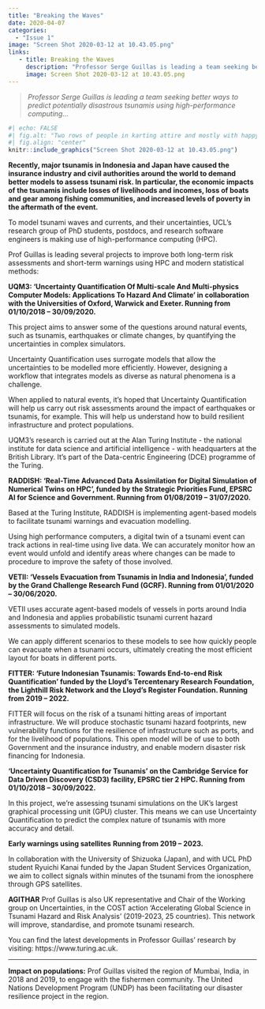 ```yaml
---
title: "Breaking the Waves"
date: 2020-04-07
categories:
  - "Issue 1"
image: "Screen Shot 2020-03-12 at 10.43.05.png" 
links: 
   - title: Breaking the Waves
     description: "Professor Serge Guillas is leading a team seeking better ways to predict potentially disastrous tsunamis using high-performance computing... " 
     image: Screen Shot 2020-03-12 at 10.43.05.png
---
```


> *Professor Serge Guillas is leading a team seeking better ways to predict potentially disastrous tsunamis using high-performance computing... *

```r
#| echo: FALSE
#| fig.alt: "Two rows of people in karting attire and mostly with happy faces."
#| fig.align: "center"
knitr::include_graphics("Screen Shot 2020-03-12 at 10.43.05.png")
```

**Recently, major tsunamis in Indonesia and Japan have caused the insurance industry and civil authorities around the world to demand better models to assess tsunami risk. In particular, the economic impacts of the tsunamis include losses of livelihoods and incomes, loss of boats and gear among fishing communities, and increased levels of poverty in the aftermath of the event.** 

To model tsunami waves and currents, and their uncertainties, UCL’s research group of PhD students, postdocs, and research software engineers is making use of high-performance computing (HPC).

Prof Guillas is leading several projects to improve both long-term risk assessments and short-term warnings using HPC and modern statistical methods:

**UQM3: ‘Uncertainty Quantification Of Multi-scale And Multi-physics Computer Models: Applications To Hazard And Climate’ in collaboration with the Universities of Oxford, Warwick and Exeter. Running from 01/10/2018 – 30/09/2020.** 

This project aims to answer some of the questions around natural events, such as tsunamis, earthquakes or climate changes, by quantifying the uncertainties in complex simulators. 

Uncertainty Quantification uses surrogate models that allow the uncertainties to be modelled more efficiently. However, designing a workflow that integrates models as diverse as natural phenomena is a challenge. 

When applied to natural events, it’s hoped that Uncertainty Quantification will help us carry out risk assessments around the impact of earthquakes or tsunamis, for example. This will help us understand how to build resilient infrastructure and protect populations.

UQM3’s research is carried out at the Alan Turing Institute - the national institute for data science and artificial intelligence - with headquarters at the British Library. It’s part of the Data-centric Engineering (DCE) programme of the Turing. 

**RADDISH: ‘Real-Time Advanced Data Assimilation for Digital Simulation of Numerical Twins on HPC’, funded by the Strategic Priorities Fund, EPSRC AI for Science and Government.
Running from 01/08/2019 – 31/07/2020.**

Based at the Turing Institute, RADDISH is implementing agent-based models to facilitate tsunami warnings and evacuation modelling. 

Using high performance computers, a digital twin of a tsunami event can track actions in real-time using live data. We can accurately monitor how an event would unfold and identify areas where changes can be made to procedure to improve the safety of those involved. 

**VETII: ‘Vessels Evacuation from Tsunamis in India and Indonesia’, funded by the Grand Challenge Research Fund (GCRF). Running from 01/01/2020 – 30/06/2020.**

VETII uses accurate agent-based models of vessels in ports around India and Indonesia and applies probabilistic tsunami current hazard assessments to simulated models. 

We can apply different scenarios to these models to see how quickly people can evacuate when a tsunami occurs, ultimately creating the most efficient layout for boats in different ports. 

**FITTER: ‘Future Indonesian Tsunamis: Towards End-to-end Risk Quantification’ funded by the Lloyd's Tercentenary Research Foundation, the Lighthill Risk Network and the Lloyd’s Register Foundation. Running from 2019 – 2022.** 

FITTER will focus on the risk of a tsunami hitting areas of important infrastructure. We will produce stochastic tsunami hazard footprints, new vulnerability functions for the resilience of infrastructure such as ports, and for the livelihood of populations. This open model will be of use to both Government and the insurance industry, and enable modern disaster risk financing for Indonesia.

**‘Uncertainty Quantification for Tsunamis’ on the Cambridge Service for Data Driven Discovery (CSD3) facility, EPSRC tier 2 HPC. Running from 01/10/2018 – 30/09/2022.** 

In this project, we’re assessing tsunami simulations on the UK’s largest graphical processing unit (GPU) cluster. This means we can use Uncertainty Quantification to predict the complex nature of tsunamis with more accuracy and detail. 

**Early warnings using satellites** 
**Running from 2019 – 2023.**

In collaboration with the University of Shizuoka (Japan), and with UCL PhD student Ryuichi Kanai funded by the Japan Student Services Organization, we aim to collect signals within minutes of the tsunami from the ionosphere through GPS satellites. 

**AGITHAR**
Prof Guillas is also UK representative and Chair of the Working group on Uncertainties, in the COST action ‘Accelerating Global Science in Tsunami Hazard and Risk Analysis’ (2019-2023, 25 countries). This network will improve, standardise, and promote tsunami research.  

You can find the latest developments in Professor Guillas’ research by visiting: https://www.turing.ac.uk. 

---

**Impact on populations:**
Prof Guillas visited the region of Mumbai, India, in 2018 and 2019, to engage with the fishermen community. The United Nations Development Program (UNDP) has been facilitating our disaster resilience project in the region.
